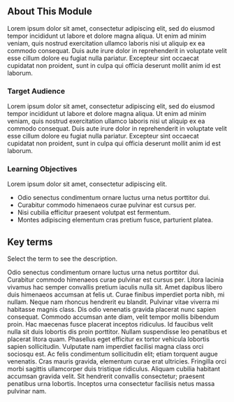 <Banner title='Module 4: Commodo accumsan ante' subTitle='Odio senectus condimentum ornare luctus urna netus porttitor dui.' bgImage='./images/banners/Module4.png' bgColor='#1d8943' opacity='0.7'/>

## About This Module

Lorem ipsum dolor sit amet, consectetur adipiscing elit, sed do eiusmod tempor incididunt ut labore et dolore magna aliqua. Ut enim ad minim veniam, quis nostrud exercitation ullamco laboris nisi ut aliquip ex ea commodo consequat. Duis aute irure dolor in reprehenderit in voluptate velit esse cillum dolore eu fugiat nulla pariatur. Excepteur sint occaecat cupidatat non proident, sunt in culpa qui officia deserunt mollit anim id est laborum.

### Target Audience

Lorem ipsum dolor sit amet, consectetur adipiscing elit, sed do eiusmod tempor incididunt ut labore et dolore magna aliqua. Ut enim ad minim veniam, quis nostrud exercitation ullamco laboris nisi ut aliquip ex ea commodo consequat. Duis aute irure dolor in reprehenderit in voluptate velit esse cillum dolore eu fugiat nulla pariatur. Excepteur sint occaecat cupidatat non proident, sunt in culpa qui officia deserunt mollit anim id est laborum.

### Learning Objectives

Lorem ipsum dolor sit amet, consectetur adipiscing elit.

- Odio senectus condimentum ornare luctus urna netus porttitor dui.
- Curabitur commodo himenaeos curae pulvinar est cursus per.
- Nisi cubilia efficitur praesent volutpat est fermentum.
- Montes adipiscing elementum cras pretium fusce, parturient platea.

## Key terms

Select the term to see the description.

<Definitions>
  <Definition title='Lorem ipsum'>
    Odio senectus condimentum ornare luctus urna netus porttitor dui. Curabitur commodo himenaeos curae pulvinar est cursus per.
  </Definition>
  <Definition title='Odor amet'>
    Litora lacinia vivamus hac semper convallis pretium iaculis nulla sit. Amet dapibus libero duis himenaeos accumsan at felis ut.
  </Definition>
  <Definition title='Metus primis'>
    Curae finibus imperdiet porta nibh, mi nullam. Neque nam rhoncus hendrerit eu blandit. Pulvinar vitae viverra mi habitasse magnis class.
  </Definition>
  <Definition title='Nostra proin'>
    Dis odio venenatis gravida placerat nunc sapien consequat.
  </Definition>
  <Definition title='Nisi cubilia'>
    Commodo accumsan ante diam, velit tempor mollis bibendum proin. Hac maecenas fusce placerat inceptos ridiculus. Id faucibus velit nulla sit duis lobortis dis proin porttitor.
  </Definition>
  <Definition title='Odio senectus'>
    Nullam suspendisse leo penatibus et placerat litora quam. Phasellus eget efficitur ex tortor vehicula lobortis sapien sollicitudin.
  </Definition>
  <Definition title='Hac maecenas'>
    Vulputate nam imperdiet facilisi magna class orci sociosqu est. Ac felis condimentum sollicitudin elit; etiam torquent augue venenatis. Cras mauris gravida, elementum curae erat ultricies. Fringilla orci morbi sagittis ullamcorper duis tristique ridiculus.
  </Definition>
  <Definition title='Felis porta'>
    Aliquam cubilia habitant accumsan gravida velit. Sit hendrerit convallis consectetur; praesent penatibus urna lobortis. Inceptos urna consectetur facilisis netus massa pulvinar nam.
  </Definition>
</Definitions>

<CompletionDocked/>